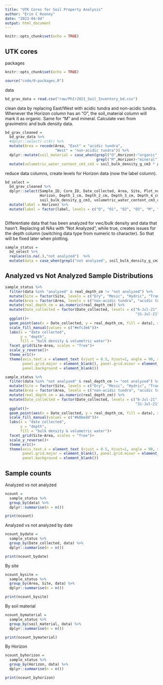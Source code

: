 ```yaml
---
title: "UTK Cores for Soil Property Analysis"
author: "Erin C Rooney"
date: "2023-04-04"
output: html_document
---
```


```r
knitr::opts_chunk$set(echo = TRUE)
```

## UTK cores

packages

```r
knitr::opts_chunk$set(echo = TRUE)

source("code/0-packages.R")

```

data

```r
bd_grav_data = read.csv("raw/PhIr2021_Soil_Inventory_bd.csv") 
```

clean data by replacing East/West with acidic tundra and non-acidic tundra. Whenever the Horizon column has an "O", the soil_material column will mark it as organic. Same for "M" and mineral. Calculate vwc from gravimetric and bulk density data.

```r
bd_grav_cleaned =
  bd_grav_data %>% 
  #dplyr::select(-c(X)) %>% 
  mutate(Area = recode(Area, "East" = "acidic tundra",
                       "West" = "non-acidic tundra")) %>% 
  dplyr::mutate(soil_material = case_when(grepl("O",Horizon)~"organic",
                                          grepl("M",Horizon)~"mineral")) %>% 
  mutate(volumetric_water_content_cm3_cm3 = soil_bulk_density_g_cm3 * grav_water_gh20_per_gdrysoil) 

```

reduce data columns, create levels for Horizon data (now the label column).

```r

bd_select = 
  bd_grav_cleaned %>% 
  dplyr::select(Sample_ID, Core_ID, Date_collected, Area, Site, Plot_num, Plot_ID, 
                Horizon, Depth_1_cm, Depth_2_cm, Depth_3_cm, Depth_4_cm, Average_Depth_cm, real_depth_cm, 
                soil_bulk_density_g_cm3, volumetric_water_content_cm3_cm3, soil_material) %>% 
  mutate(label = Horizon) %>% 
  mutate(label = factor(label, levels = c("O", "O1", "O2", "O3", "M", "M1", "M2")))  
 
```

Differentiate data that has been analyzed for vwc/bulk density and data that hasn't. Replacing all NAs with "Not Analyzed", while true, creates issues for the depth column (switching data type from numeric to character). So that will be fixed later when plotting.

```r
sample_status =
  bd_select %>% 
  replace(is.na(.),"not analyzed")  %>% 
  mutate(data = case_when(grepl("not analyzed", soil_bulk_density_g_cm3) ~ "not analyzed", TRUE ~ "analyzed")) 

```

## Analyzed vs Not Analyzed Sample Distributions

```r

sample_status %>% 
  filter(data %in% "analyzed" & real_depth_cm != "not analyzed") %>% 
  mutate(Site = factor(Site, levels = c("Dry", "Mesic", "Hydric", "Transect"))) %>% 
  mutate(Area = factor(Area, levels = c("non-acidic tundra", "acidic tundra"))) %>% 
  mutate(real_depth_cm = as.numeric(real_depth_cm)) %>% 
  mutate(Date_collected = factor(Date_collected, levels = c("6-Jul-21", "7-Jul-21", "13-Jul-21", "14-Jul-21", "24-Jul-21", "30-Jul-21", 
                                                            "31-Jul-21", "7-Aug-21"))) %>% 
  ggplot()+
  geom_point(aes(x = Date_collected, y = real_depth_cm, fill = data), shape = c(21), size = 3, alpha = 0.5)+
  scale_fill_manual(values = c("#efc3e6"))+
  labs(x = "date collected",
       y = "depth",
       fill = "bulk density & volumetric water")+
  facet_grid(Site~Area, scales = "free")+
  scale_y_reverse()+
  theme_er1()+
  theme(axis.text.x = element_text (vjust = 0.5, hjust=1, angle = 90, size = 9), legend.position = "top",
        panel.grid.major = element_blank(), panel.grid.minor = element_blank(),
        panel.background = element_blank())


```

```r
sample_status %>% 
  filter(data %in% "not analyzed" & real_depth_cm != "not analyzed") %>% 
  mutate(Site = factor(Site, levels = c("Dry", "Mesic", "Hydric", "Transect"))) %>% 
  mutate(Area = factor(Area, levels = c("non-acidic tundra", "acidic tundra"))) %>% 
  mutate(real_depth_cm = as.numeric(real_depth_cm)) %>% 
  mutate(Date_collected = factor(Date_collected, levels = c("6-Jul-21", "7-Jul-21", "13-Jul-21", "14-Jul-21", "24-Jul-21", "30-Jul-21", 
                                                            "31-Jul-21", "7-Aug-21"))) %>% 
  ggplot()+
  geom_point(aes(x = Date_collected, y = real_depth_cm, fill = data), shape = c(21), size = 3, alpha = 0.5)+
  scale_fill_manual(values = c("#b8bedd"))+
  labs(x = "date collected",
       y = "depth",
       fill = "bulk density & volumetric water")+
  facet_grid(Site~Area, scales = "free")+
  scale_y_reverse()+
  theme_er1()+
  theme(axis.text.x = element_text (vjust = 0.5, hjust=1, angle = 90, size = 9), legend.position = "top",
        panel.grid.major = element_blank(), panel.grid.minor = element_blank(),
        panel.background = element_blank())
```

## Sample counts

Analyzed vs not analyzed
```r

ncount =
  sample_status %>% 
  group_by(data) %>%
  dplyr::summarise(n = n())

print(ncount)


```

Analyzed vs not analyzed by date

```r
ncount_bydate =
  sample_status %>% 
  group_by(Date_collected, data) %>%
  dplyr::summarise(n = n())

print(ncount_bydate)
```

By site

```r
ncount_bysite =
  sample_status %>% 
  group_by(Area, Site, data) %>%
  dplyr::summarise(n = n())

print(ncount_bysite)
```

By soil material

```r
ncount_bymaterial =
  sample_status %>% 
  group_by(soil_material, data) %>%
  dplyr::summarise(n = n())

print(ncount_bymaterial)
```

By Horizon

```r
ncount_byhorizon =
  sample_status %>% 
  group_by(Horizon, data) %>%
  dplyr::summarise(n = n())

print(ncount_byhorizon)
```

